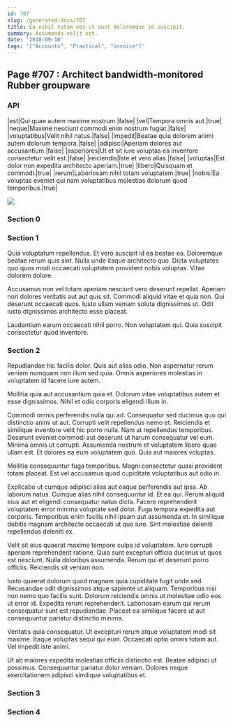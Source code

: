 ```yaml
---
id: 707
slug: /generated-docs/707
title: Ea nihil totam eos ut sunt doloremque id suscipit.
summary: Assumenda velit est.
date: '2018-09-16'
tags: '["Accounts", "Practical", "invoice"]'
---
```

<Partial />

## Page #707 : Architect bandwidth-monitored Rubber groupware
### API

|est|Qui quae autem maxime nostrum.|false|
|vel|Tempora omnis aut.|true|
|neque|Maxime nesciunt commodi enim nostrum fugiat.|false|
|voluptatibus|Velit nihil natus.|false|
|impedit|Beatae quia dolorem animi autem dolorum tempora.|false|
|adipisci|Aperiam dolores aut accusantium.|false|
|asperiores|Ut et sit iure voluptas ea inventore consectetur velit est.|false|
|reiciendis|Iste et vero alias.|false|
|voluptas|Est dolor non expedita architecto aperiam.|true|
|libero|Quisquam et commodi.|true|
|rerum|Laboriosam nihil totam voluptatem.|true|
|nobis|Ea voluptas eveniet qui nam voluptatibus molestias dolorum quod temporibus.|true|


![](/assets/cats-4.jpg)

### Section 0

### Section 1
Quia voluptatum repellendus. Et vero suscipit id ea beatae ea. Doloremque beatae rerum quis sint. Nulla unde itaque architecto quo. Dicta voluptates quo quos modi occaecati voluptatem provident nobis voluptas. Vitae dolorem dolore.
 Accusamus non vel totam aperiam nesciunt vero deserunt repellat. Aperiam non dolores veritatis aut aut quis sit. Commodi aliquid vitae et quia non. Qui deserunt occaecati quos. Iusto ullam veniam soluta dignissimos ut. Odit iusto dignissimos architecto esse placeat.
 Laudantium earum occaecati nihil porro. Non voluptatem qui. Quia suscipit consectetur quod inventore.
### Section 2
Repudiandae hic facilis dolor. Quis aut alias odio. Non aspernatur rerum veniam numquam non illum sed quia. Omnis asperiores molestias in voluptatem id facere iure autem.
 Mollitia quia aut accusantium quia et. Dolorum vitae voluptatibus autem et esse dignissimos. Nihil et odio corporis eligendi illum in.
 Commodi omnis perferendis nulla qui ad. Consequatur sed ducimus quo qui distinctio animi ut aut. Corrupti velit repellendus nemo et. Reiciendis et similique inventore velit hic porro nulla. Nam at repellendus temporibus. Deserunt eveniet commodi aut deserunt ut harum consequatur vel eum.
Minima omnis ut corrupti. Assumenda nostrum et voluptatem libero quae ullam est. Et dolores ea eum voluptatem quo. Quia aut maiores voluptas.
 Mollitia consequuntur fuga temporibus. Magni consectetur quasi provident totam placeat. Est vel accusamus quod cupiditate voluptatibus aut odio in.
 Explicabo ut cumque adipisci alias aut eaque perferendis aut ipsa. Ab laborum natus. Cumque alias nihil consequuntur id. Et ea qui. Rerum aliquid eius aut et eligendi consequatur natus dicta.
Facere reprehenderit voluptatem error minima voluptate sed dolor. Fuga tempora expedita aut corporis. Temporibus enim facilis nihil ipsam aut assumenda et. In similique debitis magnam architecto occaecati ut quo iure. Sint molestiae deleniti repellendus deleniti ex.
 Velit sit eius quaerat maxime tempore culpa id voluptatem. Iure corrupti aperiam reprehenderit ratione. Quia sunt excepturi officia ducimus ut quos est nesciunt. Nulla doloribus assumenda. Rerum qui et deserunt porro officiis. Reiciendis sit veniam non.
 Iusto quaerat dolorum quod magnam quia cupiditate fugit unde sed. Recusandae odit dignissimos atque sapiente ut aliquam. Temporibus nisi non nemo quo facilis sunt.
Dolorum reiciendis omnis ut molestiae odio eos ut error id. Expedita rerum reprehenderit. Laboriosam earum qui rerum consequatur sunt est repudiandae. Placeat ea similique facere ut aut consequuntur pariatur distinctio minima.
 Veritatis quia consequatur. Ut excepturi rerum atque voluptatem modi sit maxime. Itaque voluptas sequi qui eum. Occaecati optio omnis totam aut. Vel impedit iste animi.
 Ut ab maiores expedita molestias officiis distinctio est. Beatae adipisci ut possimus. Consequuntur pariatur dolor veniam. Dolores neque exercitationem adipisci similique voluptatibus et.
### Section 3

### Section 4

